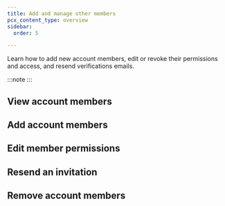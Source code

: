 ```yaml
---
title: Add and manage other members
pcx_content_type: overview
sidebar:
  order: 5

---
```



Learn how to add new account members, edit or revoke their permissions and access, and resend verifications emails.

:::note
 <Render file="account-member-manage-limitation" product="fundamentals" /> 
:::

## View account members

<Render file="account-member-manage-limitation" product="fundamentals" />

<Render file="view-account-members" product="fundamentals" />

## Add account members

<Render file="account-member-manage-limitation" product="fundamentals" />

<Render file="add-account-members" product="fundamentals" />

## Edit member permissions

<Render file="account-member-manage-limitation" product="fundamentals" />

<Render file="edit-member-permissions" product="fundamentals" />

## Resend an invitation

<Render file="resend-member-invitation" product="fundamentals" />

## Remove account members

<Render file="account-member-manage-limitation" product="fundamentals" />

<Render file="remove-account-members" product="fundamentals" />

[^1]: <Render file="account-member-manage-limitation" />
